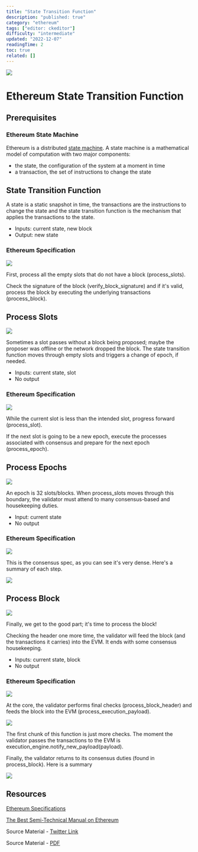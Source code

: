 ```yaml
---
title: "State Transition Function"
description: "published: true"
category: "ethereum"
tags: ["editor: ckeditor"]
difficulty: "intermediate"
updated: "2022-12-07"
readingTime: 2
toc: true
related: []
---
```


![](/images/state-transition-1.jpeg)

# Ethereum State Transition Function

## Prerequisites

### Ethereum State Machine

Ethereum is a distributed [state machine](/ethereum/evm/state-machine). A state machine is a mathematical model of computation with two major components: 

*   the state, the configuration of the system at a moment in time
*   a transaction, the set of instructions to change the state

## State Transition Function

A state is a static snapshot in time, the transactions are the instructions to change the state and the state transition function is the mechanism that applies the transactions to the state. 

*   Inputs: current state, new block 
*   Output: new state

### Ethereum Specification

![](/images/state-transition-3.jpeg)

First, process all the empty slots that do not have a block (process\_slots). 

Check the signature of the block (verify\_block\_signature) and if it's valid, process the block by executing the underlying transactions (process\_block).

## Process Slots

![](/images/state-transition-4.jpeg)

Sometimes a slot passes without a block being proposed; maybe the proposer was offline or the network dropped the block. The state transition function moves through empty slots and triggers a change of epoch, if needed. 

*   Inputs: current state, slot 
*   No output

### Ethereum Specification

![](/images/state-transition-5.jpeg)

While the current slot is less than the intended slot, progress forward (process\_slot). 

If the next slot is going to be a new epoch, execute the processes associated with consensus and prepare for the next epoch (process\_epoch).

## Process Epochs

![](/images/state-transition-6.jpeg)

An epoch is 32 slots/blocks. When process\_slots moves through this boundary, the validator must attend to many consensus-based and housekeeping duties. 

*   Input: current state 
*   No output

### Ethereum Specification

![](/images/state-transition-7.jpeg)

This is the consensus spec, as you can see it's very dense. Here's a summary of each step.

![](/images/state-transition-8.png)

## Process Block

![](/images/state-transition-9.jpeg)

Finally, we get to the good part; it's time to process the block! 

Checking the header one more time, the validator will feed the block (and the transactions it carries) into the EVM. It ends with some consensus housekeeping. 

*   Inputs: current state, block 
*   No output

### Ethereum Specification

![](/images/state-transition-10.jpeg)

At the core, the validator performs final checks (process\_block\_header) and feeds the block into the EVM (process\_execution\_payload).

![](/images/state-transition-11.jpeg)

The first chunk of this function is just more checks. The moment the validator passes the transactions to the EVM is execution\_engine.notify\_new\_payload(payload).

Finally, the validator returns to its consensus duties (found in process\_block). Here is a summary

![](/images/state-transition-12.png)

## Resources

[Ethereum Specifications](https://github.com/ethereum/consensus-specs)

[The Best Semi-Technical Manual on Ethereum](https://eth2book.info/bellatrix/part3/transition/)

Source Material - [Twitter Link](https://twitter.com/SalomonCrypto/status/1577751304696274944)

Source Material - [PDF](/twitter-pdf-2022-10-05_state_transition.pdf)
